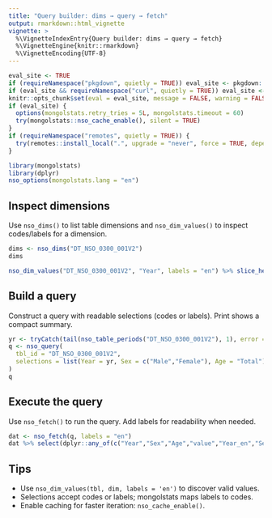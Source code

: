 ```yaml
---
title: "Query builder: dims → query → fetch"
output: rmarkdown::html_vignette
vignette: >
  %\VignetteIndexEntry{Query builder: dims → query → fetch}
  %\VignetteEngine{knitr::rmarkdown}
  %\VignetteEncoding{UTF-8}
---
```


```r
eval_site <- TRUE
if (requireNamespace("pkgdown", quietly = TRUE)) eval_site <- pkgdown::in_pkgdown()
if (eval_site && requireNamespace("curl", quietly = TRUE)) eval_site <- curl::has_internet()
knitr::opts_chunk$set(eval = eval_site, message = FALSE, warning = FALSE, error = TRUE)
if (eval_site) {
  options(mongolstats.retry_tries = 5L, mongolstats.timeout = 60)
  try(mongolstats::nso_cache_enable(), silent = TRUE)
}
if (requireNamespace("remotes", quietly = TRUE)) {
  try(remotes::install_local(".", upgrade = "never", force = TRUE, dependencies = FALSE), silent = TRUE)
}
```

```r
library(mongolstats)
library(dplyr)
nso_options(mongolstats.lang = "en")
```

## Inspect dimensions

Use `nso_dims()` to list table dimensions and `nso_dim_values()` to inspect codes/labels for a dimension.

```r
dims <- nso_dims("DT_NSO_0300_001V2")
dims

nso_dim_values("DT_NSO_0300_001V2", "Year", labels = "en") %>% slice_head(n = 6)
```

## Build a query

Construct a query with readable selections (codes or labels). Print shows a compact summary.

```r
yr <- tryCatch(tail(nso_table_periods("DT_NSO_0300_001V2"), 1), error = function(e) "2022")
q <- nso_query(
  tbl_id = "DT_NSO_0300_001V2",
  selections = list(Year = yr, Sex = c("Male","Female"), Age = "Total")
)
q
```

## Execute the query

Use `nso_fetch()` to run the query. Add labels for readability when needed.

```r
dat <- nso_fetch(q, labels = "en")
dat %>% select(dplyr::any_of(c("Year","Sex","Age","value","Year_en","Sex_en"))) %>% slice_head(n = 8)
```

## Tips

- Use `nso_dim_values(tbl, dim, labels = 'en')` to discover valid values.
- Selections accept codes or labels; mongolstats maps labels to codes.
- Enable caching for faster iteration: `nso_cache_enable()`.

